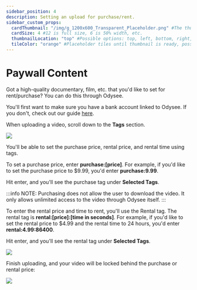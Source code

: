 ```yaml
---
sidebar_position: 4
description: Setting an upload for purchase/rent.
sidebar_custom_props:
  cardThumbnail: "/img/g_1200x600_Transparent_Placeholder.png" #The thumbnail on the category card.
  cardSize: 4 #12 is full size, 6 is 50% width, etc.
  thumbnailLocation: "top" #Possible options: top, left, bottom, right, none
  tileColor: "orange" #Placeholder tiles until thumbnail is ready, possible options: blue, cream, darkpurple, lightpurple, mauve, orange, pink, none
---
```


# Paywall Content

Got a high-quality documentary, film, etc. that you'd like to set for rent/purchase? You can do this through Odysee.

You'll first want to make sure you have a bank account linked to Odysee. If you don't, check out our guide [here](https://help.odysee.tv/category-basics/bankaccount).

When uploading a video, scroll down to the **Tags** section.

![](/img/en/paywall1.png)

You'll be able to set the purchase price, rental price, and rental time using tags.

To set a purchase price, enter **purchase:[price]**. For example, if you'd like to set the purchase price to $9.99, you'd enter **purchase:9.99**.

Hit enter, and you'll see the purchase tag under **Selected Tags**.

:::info NOTE:
Purchasing does not allow the user to download the video. It only allows unlimited access to the video through Odysee itself.
:::

To enter the rental price and time to rent, you'll use the Rental tag. The rental tag is **rental:[price]:[time in seconds]**. For example, if you'd like to set the rental price to $4.99 and the rental time to 24 hours, you'd enter **rental:4.99:86400**.

Hit enter, and you'll see the rental tag under **Selected Tags**.

![](/img/en/paywall2.png)

Finish uploading, and your video will be locked behind the purchase or rental price:

![](/img/en/paywall3.png)


